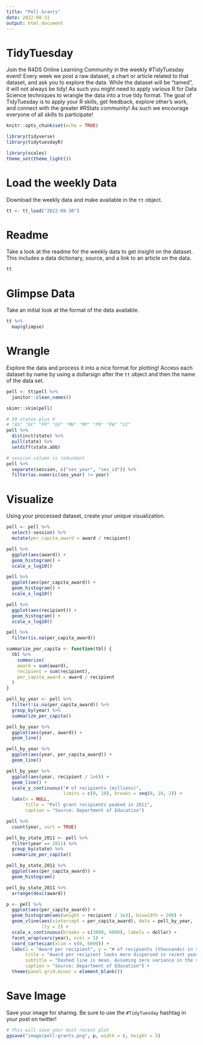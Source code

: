 ```yaml
---
title: "Pell Grants"
date: 2022-08-31
output: html_document
---
```


# TidyTuesday

Join the R4DS Online Learning Community in the weekly #TidyTuesday event!
Every week we post a raw dataset, a chart or article related to that dataset, and ask you to explore the data.
While the dataset will be “tamed”, it will not always be tidy! As such you might need to apply various R for Data Science techniques to wrangle the data into a true tidy format.
The goal of TidyTuesday is to apply your R skills, get feedback, explore other’s work, and connect with the greater #RStats community!
As such we encourage everyone of all skills to participate!

```r

knitr::opts_chunk$set(echo = TRUE)

library(tidyverse)
library(tidytuesdayR)

library(scales)
theme_set(theme_light())
```

# Load the weekly Data

Download the weekly data and make available in the `tt` object.

```r

tt <- tt_load("2022-08-30")

```


# Readme

Take a look at the readme for the weekly data to get insight on the dataset.
This includes a data dictionary, source, and a link to an article on the data.

```r

tt

```


# Glimpse Data

Take an initial look at the format of the data available.

```r

tt %>% 
  map(glimpse)

```

# Wrangle

Explore the data and process it into a nice format for plotting! Access each dataset by name by using a dollarsign after the `tt` object and then the name of the data set.

```r

pell <- tt$pell %>% 
  janitor::clean_names()

skimr::skim(pell)
```

```r
# 50 states plus 9
# "AS" "DC" "FM" "GU" "MH" "MP" "PR" "PW" "VI"
pell %>% 
  distinct(state) %>%
  pull(state) %>% 
  setdiff(state.abb)

# session column is redundant
pell %>% 
  separate(session, c("ses_year", "ses_id")) %>% 
  filter(as.numeric(ses_year) != year)
```


# Visualize

Using your processed dataset, create your unique visualization.

```r

pell <- pell %>% 
  select(-session) %>% 
  mutate(per_capita_award = award / recipient)

pell %>% 
  ggplot(aes(award)) +
  geom_histogram() +
  scale_x_log10()

pell %>% 
  ggplot(aes(per_capita_award)) +
  geom_histogram() +
  scale_x_log10()

pell %>% 
  ggplot(aes(recipient)) +
  geom_histogram() +
  scale_x_log10()
```

```r
pell %>% 
  filter(is.na(per_capita_award))

summarize_per_capita <- function(tbl) {
  tbl %>% 
    summarize(
    award = sum(award),
    recipient = sum(recipient),
    per_capita_award = award / recipient
  )
}

pell_by_year <- pell %>% 
  filter(!is.na(per_capita_award)) %>% 
  group_by(year) %>% 
  summarize_per_capita()

pell_by_year %>% 
  ggplot(aes(year, award)) +
  geom_line()

pell_by_year %>% 
  ggplot(aes(year, per_capita_award)) +
  geom_line()

pell_by_year %>% 
  ggplot(aes(year, recipient / 1e6)) +
  geom_line() +
  scale_y_continuous("# of recipients (millions)",
                     limits = c(0, 10), breaks = seq(0, 10, 2)) +
  labs(x = NULL,
       title = "Pell grant recipients peaked in 2011",
       caption = "Source: Department of Education")
```

```r
pell %>% 
  count(year, sort = TRUE)

pell_by_state_2011 <- pell %>% 
  filter(year == 2011) %>% 
  group_by(state) %>% 
  summarize_per_capita()

pell_by_state_2011 %>% 
  ggplot(aes(per_capita_award)) +
  geom_histogram()

pell_by_state_2011 %>% 
  arrange(desc(award))
```

```r
p <- pell %>% 
  ggplot(aes(per_capita_award)) +
  geom_histogram(aes(weight = recipient / 1e3), binwidth = 200) +
  geom_vline(aes(xintercept = per_capita_award), data = pell_by_year,
             lty = 2) +
  scale_x_continuous(breaks = c(3000, 6000), labels = dollar) +
  facet_wrap(vars(year), ncol = 5) +
  coord_cartesian(xlim = c(0, 6000)) +
  labs(x = "Award per recipient", y = "# of recipients (thousands) in $200 binwidth",
       title = "Award per recipient looks more dispersed in recent years",
       subtitle = "Dashed line is mean. Assuming zero variance in the same university.",
       caption = "Source: Department of Education") +
  theme(panel.grid.minor = element_blank())
```


# Save Image

Save your image for sharing. Be sure to use the `#TidyTuesday` hashtag in your post on twitter! 

```r

# This will save your most recent plot
ggsave("image/pell-grants.png", p, width = 6, height = 5)

```
